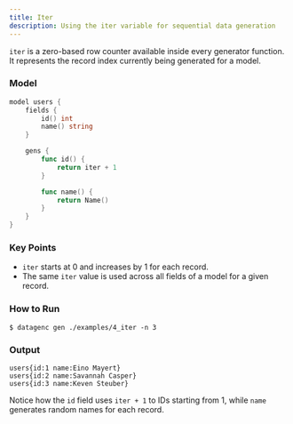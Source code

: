 ```yaml
---
title: Iter
description: Using the iter variable for sequential data generation
---
```



`iter` is a zero-based row counter available inside every generator function. It represents the record index currently being generated for a model.

### Model

```go title="users.dg"
model users {
    fields {
        id() int
        name() string
    }

    gens {
        func id() {
            return iter + 1
        }

        func name() {
            return Name()
        }
    }
}
```


### Key Points

- `iter` starts at 0 and increases by 1 for each record.
- The same `iter` value is used across all fields of a model for a given record.

### How to Run

```shell
$ datagenc gen ./examples/4_iter -n 3
```

### Output
```shell
users{id:1 name:Eino Mayert}
users{id:2 name:Savannah Casper}
users{id:3 name:Keven Steuber}
```

Notice how the `id` field uses `iter + 1` to IDs starting from 1, while `name` generates random names for each record.
